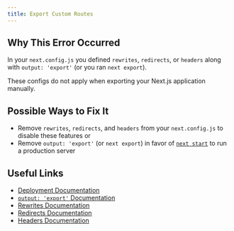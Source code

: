 ```yaml
---
title: Export Custom Routes
---
```


## Why This Error Occurred

In your `next.config.js` you defined `rewrites`, `redirects`, or `headers` along with `output: 'export'` (or you ran `next export`).

These configs do not apply when exporting your Next.js application manually.

## Possible Ways to Fix It

- Remove `rewrites`, `redirects`, and `headers` from your `next.config.js` to disable these features or
- Remove `output: 'export'` (or `next export`) in favor of [`next start`](/docs/pages/api-reference/cli/next#next-start-options) to run a production server

## Useful Links

- [Deployment Documentation](/docs/pages/getting-started/deploying)
- [`output: 'export'` Documentation](/docs/pages/guides/static-exports)
- [Rewrites Documentation](/docs/pages/api-reference/config/next-config-js/rewrites)
- [Redirects Documentation](/docs/pages/api-reference/config/next-config-js/redirects)
- [Headers Documentation](/docs/pages/api-reference/config/next-config-js/headers)

